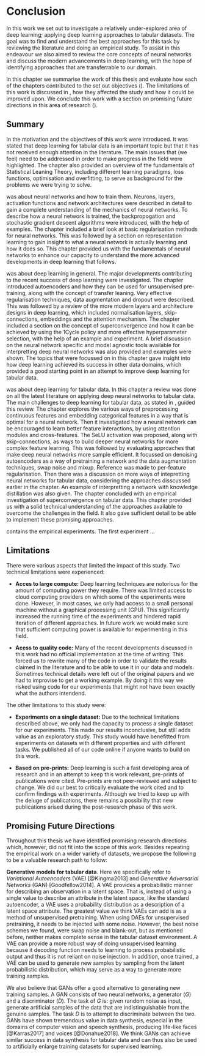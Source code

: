 # Conclusion \label{chp:conc}

In this work we set out to investigate a relatively under-explored area of deep learning; applying deep learning approaches to tabular datasets.
The goal was to find and understand the best approaches for this task by reviewing the literature and doing an empirical study.
To assist in this endeavour we also aimed to review the core concepts of neural networks and discuss the modern advancements in deep learning, with the hope of identifying approaches that are transferrable to our domain.

In this chapter we summarise the work of this thesis and evaluate how each of the chapters contributed to the set out objectives (\Sref{sec:summary}).
The limitations of this work is discussed in \Sref{sec:lim}, how they affected the study and how it could be improved upon.
We conclude this work with a section on promising future directions in this area of research (\Sref{sec:future}).

## Summary \label{sec:summary}

In \textbf{\Cref{chp:intro}} the motivation and the objectives of this work were introduced.
It was stated that deep learning for tabular data is an important topic but that it has not received enough attention in the literature.
The main issues that (we feel) need to be addressed in order to make progress in the field were highlighted.
The chapter also provided an overview of the fundamentals of Statistical Leaning Theory, including different learning paradigms, loss functions, optimisation and overfitting, to serve as background for the problems we were trying to solve.

\textbf{\Cref{chp:nn}} was about neural networks and how to train them.
Neurons, layers, activation functions and network architectures were described in detail to gain a complete understanding of the mechanics of neural networks.
To describe how a neural network is trained, the backpropogation and stochastic gradient descent algorithms were introduced, with the help of examples.
The chapter included a brief look at basic regularisation methods for neural networks.
This was followed by a section on representation learning to gain insight to what a neural network is actually learning and how it does so.
This chapter provided us with the fundamentals of neural networks to enhance our capacity to understand the more advanced developments in deep learning that follows.

\textbf{\Cref{chp:dl}} was about deep learning in general. 
The major developments contributing to the recent success of deep learning were investigated.
The chapter introduced autoencoders and how they can be used for unsupervised pre-training, along with the concept of transfer leaning.
Very effective regularisation techniques, data augmentation and dropout were described.
This was followed by a review of the more modern layers and architecture designs in deep learning, which included normalisation layers, skip-connections, embeddings and the attention mechanism.
The chapter included a section on the concept of superconvergence and how it can be achieved by using the 1Cycle policy and more effective hyperparameter selection, with the help of an example and experiment.
A brief discussion on the neural network specific and model agnostic tools available for interpretting deep neural networks was also provided and examples were shown.
The topics that were focussed on in this chapter gave insight into how deep learning achieved its success in other data domains, which provided a good starting point in an attempt to improve deep learning for tabular data.

\textbf{\Cref{chp:td}} was about deep learning for tabular data.
In this chapter a review was done on all the latest literature on applying deep neural networks to tabular data.
The main challenges to deep learning for tabular data, as stated in \Cref{chp:intro}, guided this review.
The chapter explores the various ways of preprocessing continuous features and embedding categorical features in a way that is optimal for a neural network.
Then it investigated how a neural network can be encouraged to learn better feature interactions, by using attention modules and cross-features.
The SeLU activation was proposed, along with skip-connections, as ways to build deeper neural networks for more complex feature learning.
This was followed by evaluating approaches that make deep neural networks more sample efficient.
It focussed on denoising autoencoders as a way of pretraining a network and the data augmentation techniques, swap noise and mixup.
Reference was made to per-feature regularisation.
Then there was a discussion on more ways of intepretting neural networks for tabular data, considering the approaches disscussed earlier in the chapter.
An example of interpretting a network with knowledge distillation was also given.
The chapter concluded with an empirical investigation of superconvergence on tabular data.
This chapter provided us with a solid technical understanding of the approaches available to overcome the challenges in the field.
It also gave sufficient detail to be able to implement these promising approaches.

\textbf{\Cref{chp:exp}} contains the empirical experiments.
The first experiment ... 

## Limitations \label{sec:lim}

There were various aspects that limited the impact of this study.
Two technical limitations were experienced:

+ **Acces to large compute:** Deep learning techniques are notorious for the amount of computing power they require. There was limited access to cloud computing providers on which some of the experiments were done. However, in most cases, we only had access to a small personal machine without a graphical processing unit (GPU). This significantly increased the running time of the experiments and hindered rapid iteration of different approaches. In future work we would make sure that sufficient computing power is available for experimenting in this field.
  
+ **Acess to quality code:** Many of the recent developments discussed in this work had no official implementation at the time of writing. This forced us to rewrite many of the code in order to validate the results claimed in the literature and to be able to use it in our data and models. Sometimes technical details were left out of the original papers and we had to improvise to get a working example. By doing it this way we risked using code for our experiments that might not have been exactly what the authors intendend.

The other limitations to this study were:

+ **Experiments on a single dataset:** Due to the technical limitations described above, we only had the capacity to process a single dataset for our experiments. This made our results inconclusive, but still adds value as an exploratory study. This study would have benefitted from experiments on datasets with different properties and with different tasks. We published all of our code online if anyone wants to build on this work.

+ **Based on pre-prints:** Deep learning is such a fast developing area of research and in an attempt to keep this work relevant, pre-prints of publications were cited. Pre-prints are not peer-reviewed and subject to change. We did our best to critically evaluate the work cited and to confirm findings with experiments. Although we tried to keep up with the deluge of publications, there remains a possibility that new publications arised during the post-research phase of this work.

## Promising Future Directions \label{sec:future}

Throughout this thesis we have identified promising research directions which, however, did not fit into the scope of this work.
Besides repeating the empirical work on a wider variety of datasets, we propose the following to be a valuable research path to follow:

**Generative models for tabular data**.
Here we specifically refer to *Variational Autoencoders* (VAE) [@Kingma2013] and *Generative Adversarial Networks* (GAN) [Goodfellow2014].
A VAE provides a probabilistic manner for describing an observation in a latent space.
That is, instead of using a single value to describe an attribute in the latent space, like the standard autoencoder, a VAE uses a probability distribution as a description of a latent space attribute.
The greatest value we think VAEs can add is as a method of unsupervised pretraining.
When using DAEs for unsupervised pretraining, it needs to be injected with some noise.
However, the best noise schemes we found, were swap noise and blank-out, but as mentioned before, neither makes complete sense in the tabular dataset environment.
A VAE can provide a more robust way of doing unsupervised learning because it decoding function needs to learning to process probabilistic output and thus it is not reliant on noise injection.
In addition, once trained, a VAE can be used to generate new samples by sampling from the latent probabilistic distribution, which may serve as a way to generate more training samples.

We also believe that GANs offer a good alternative to generating new training samples.
A GAN consists of two neural networks, a generator ($G$) and a discriminator ($D$).
The task of $G$ is: given random noise as input, generate artificial samples of the data that are indistinguishable from the genuine samples.
The task $D$ is to attempt to discriminate between the two.
GANs have shown tremendous value in data synthesis, especial in the domains of computer vision and speech synthesis, producing life-like faces [@Karras2017] and voices [@Donahue2018].
We think GANs can achieve similar success in data synthesis for tabular data and can thus also be used to artificially enlarge training datasets for supervised learning.